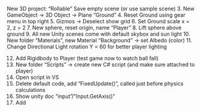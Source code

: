 New 3D project: “Rollable”
Save empty scene (or use sample scene)
3.	New GameObject -> 3D Object -> Plane “Ground”
4.	Reset Ground using gear menu in top right
5.	Gizmos -> Deselect show grid
6.	Set Ground scale x = 2, z = 2
7.	New sphere, reset origin, name “Player”
8.	Lift sphere above ground
9.	All new Unity scenes come with default skybox and sun light
10.	New folder “Materials”, new Material “Background” -> set Albedo (color)
11.	Change Directional Light rotation Y = 60 for better player lighting

12.	Add Rigidbody to Player (test game now to watch ball fall)
13.	New folder “Scripts” -> create new C# script (and make sure attached to player)
14.	Open script in VS
15.	Delete default code, add “FixedUpdate()”, called just before physics calculations
16.	Show unity doc “input”/”Input.GetAxis()”
17.	Add 
